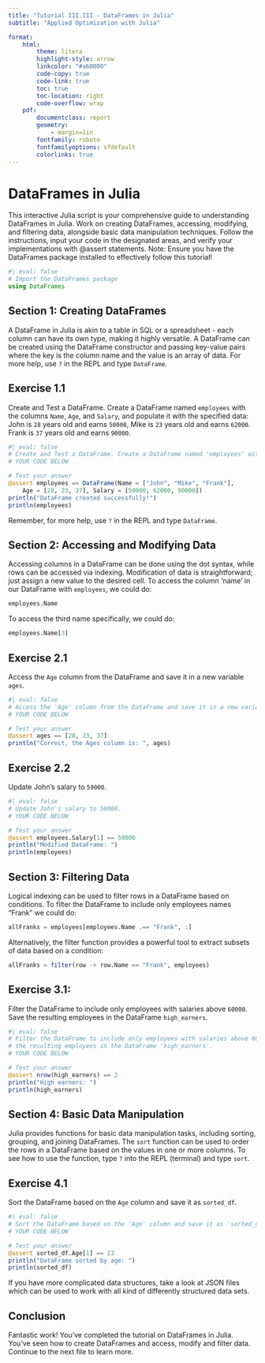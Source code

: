 ```yaml
---
title: "Tutorial III.III - DataFrames in Julia"
subtitle: "Applied Optimization with Julia"

format:
    html:
        theme: litera
        highlight-style: arrow
        linkcolor: "#a60000"
        code-copy: true
        code-link: true
        toc: true
        toc-location: right
        code-overflow: wrap
    pdf: 
        documentclass: report
        geometry:
            - margin=1in
        fontfamily: roboto
        fontfamilyoptions: sfdefault
        colorlinks: true
---
```


# DataFrames in Julia

This interactive Julia script is your comprehensive guide to understanding DataFrames in Julia. Work on creating DataFrames, accessing, modifying, and filtering data, alongside basic data manipulation techniques. Follow the instructions, input your code in the designated areas, and verify your implementations with @assert statements. Note: Ensure you have the DataFrames package installed to effectively follow this tutorial!

```julia
#| eval: false
# Import the DataFrames package
using DataFrames
```

## Section 1: Creating DataFrames

A DataFrame in Julia is akin to a table in SQL or a spreadsheet - each column can have its own type, making it highly versatile. A DataFrame can be created using the DataFrame constructor and passing key-value pairs where the key is the column name and the value is an array of data. For more help, use `?` in the REPL and type `DataFrame`.

## Exercise 1.1

Create and Test a DataFrame. Create a DataFrame named `employees` with the columns `Name`, `Age`, and `Salary`, and populate it with the specified data: John is `28` years old and earns `50000`, Mike is `23` years old and earns `62000`. Frank is `37` years old and earns `90000`.

```julia
#| eval: false
# Create and Test a DataFrame. Create a DataFrame named 'employees' with the columns 'Name', 'Age', and 'Salary', and populate it with the specified data: John is 28 years old and earns 50000, Mike is 23 years old and earns 62000. Frank is 37 years old and earns 90000.
# YOUR CODE BELOW

# Test your answer
@assert employees == DataFrame(Name = ["John", "Mike", "Frank"], 
    Age = [28, 23, 37], Salary = [50000, 62000, 90000])
println("DataFrame created successfully!")
println(employees)
```

::: {.callout-tip}
Remember, for more help, use `?` in the REPL and type `DataFrame`.
:::

## Section 2: Accessing and Modifying Data

Accessing columns in a DataFrame can be done using the dot syntax, while rows can be accessed via indexing. Modification of data is straightforward; just assign a new value to the desired cell. To access the column 'name' in our DataFrame with `employees`, we could do:

```julia
employees.Name 
```

To access the third name specifically, we could do:

```julia
employees.Name[3] 
```

## Exercise 2.1

Access the `Age` column from the DataFrame and save it in a new variable `ages`.

```julia
#| eval: false
# Access the 'Age' column from the DataFrame and save it in a new variable 'ages'.
# YOUR CODE BELOW

# Test your answer
@assert ages == [28, 23, 37]
println("Correct, the Ages column is: ", ages)
```

## Exercise 2.2

Update John's salary to `59000`.

```julia
#| eval: false
# Update John's salary to 59000.
# YOUR CODE BELOW

# Test your answer
@assert employees.Salary[1] == 59000
println("Modified DataFrame: ")
println(employees)
```

## Section 3: Filtering Data

Logical indexing can be used to filter rows in a DataFrame based on conditions. To filter the DataFrame to include only employees names "Frank" we could do:

```julia
allFranks = employees[employees.Name .== "Frank", :]
```

Alternatively, the filter function provides a powerful tool to extract subsets of 
data based on a condition:

```julia
allFranks = filter(row -> row.Name == "Frank", employees) 
```

## Exercise 3.1: 

Filter the DataFrame to include only employees with salaries above `60000`. Save 
the resulting employees in the DataFrame `high_earners`. 

```julia
#| eval: false
# Filter the DataFrame to include only employees with salaries above 60000. Save 
# the resulting employees in the DataFrame 'high_earners'. 
# YOUR CODE BELOW

# Test your answer
@assert nrow(high_earners) == 2
println("High earners: ")
println(high_earners)
```

## Section 4: Basic Data Manipulation

Julia provides functions for basic data manipulation tasks, including sorting, grouping, and joining DataFrames. The `sort` function can be used to order the rows in a DataFrame based on the values in one or more columns. To see how to use the function, type `?` into the REPL (terminal) and type `sort`.

## Exercise 4.1

Sort the DataFrame based on the `Age` column and save it as `sorted_df`.

```julia
#| eval: false
# Sort the DataFrame based on the 'Age' column and save it as 'sorted_df'.
# YOUR CODE BELOW

# Test your answer
@assert sorted_df.Age[1] == 23
println("DataFrame sorted by age: ")
println(sorted_df)
```

::: {.callout-tip}
If you have more complicated data structures, take a look at JSON files which can be used to work with all kind of differently structured data sets. 
:::

## Conclusion

Fantastic work! You've completed the tutorial on DataFrames in Julia. You've seen how to create DataFrames and access, modify and filter data. Continue to the next file to learn more.
